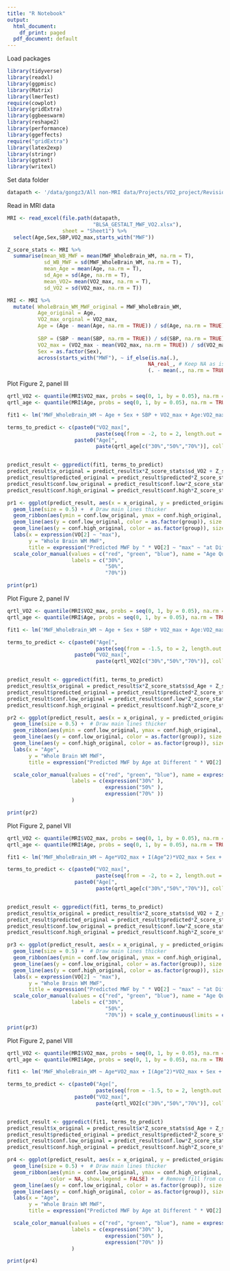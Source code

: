 ```yaml
---
title: "R Notebook"
output:
  html_document:
    df_print: paged
  pdf_document: default
---
```


Load packages
```r
library(tidyverse)
library(readxl)
library(ggpmisc)
library(Matrix)
library(lmerTest)
require(cowplot)
library(gridExtra)
library(ggbeeswarm)
library(reshape2)
library(performance)
library(ggeffects)
require("gridExtra")
library(latex2exp)
library(stringr)
library(ggtext)
library(writexl)
```

Set data folder
```r
datapath <- '/data/gongz3/All non-MRI data/Projects/VO2_project/Revision/Second revision/Data Disclosure/'
```

Read in MRI data
```r
MRI <- read_excel(file.path(datapath, 
                            "BLSA_GESTALT_MWF_VO2.xlsx"), 
                  sheet = "Sheet1") %>%
  select(Age,Sex,SBP,VO2_max,starts_with("MWF"))

Z_score_stats <- MRI %>%
  summarise(mean_WB_MWF = mean(MWF_WholeBrain_WM, na.rm = T),
            sd_WB_MWF = sd(MWF_WholeBrain_WM, na.rm = T), 
            mean_Age = mean(Age, na.rm = T),
            sd_Age = sd(Age, na.rm = T), 
            mean_VO2= mean(VO2_max, na.rm = T),
            sd_VO2 = sd(VO2_max, na.rm = T))

MRI <- MRI %>%
  mutate( WholeBrain_WM_MWF_original = MWF_WholeBrain_WM,
          Age_original = Age,
          VO2_max_orginal = VO2_max,
          Age = (Age - mean(Age, na.rm = TRUE)) / sd(Age, na.rm = TRUE),
          
          SBP = (SBP - mean(SBP, na.rm = TRUE)) / sd(SBP, na.rm = TRUE),
          VO2_max = (VO2_max - mean(VO2_max, na.rm = TRUE)) / sd(VO2_max, na.rm = TRUE),
          Sex = as.factor(Sex),
          across(starts_with("MWF"), ~ if_else(is.na(.),
                                              NA_real_, # Keep NA as is
                                              (. - mean(., na.rm = TRUE)) / sd(., na.rm = TRUE))))

```

Plot Figure 2, panel III
```r
qrtl_VO2 <- quantile(MRI$VO2_max, probs = seq(0, 1, by = 0.05), na.rm = TRUE)
qrtl_age <- quantile(MRI$Age, probs = seq(0, 1, by = 0.05), na.rm = TRUE)

fit1 <- lm('MWF_WholeBrain_WM ~ Age + Sex + SBP + VO2_max + Age:VO2_max', MRI)

terms_to_predict <- c(paste0("VO2_max[",
                             paste(seq(from = -2, to = 2, length.out = 100), collapse = ", "), "]"),
                      paste0("Age[",
                             paste(qrtl_age[c("30%","50%","70%")], collapse = ", "), "]"))


predict_result <- ggpredict(fit1, terms_to_predict) 
predict_result$x_original = predict_result$x*Z_score_stats$sd_VO2 + Z_score_stats$mean_VO2
predict_result$predicted_original = predict_result$predicted*Z_score_stats$sd_WB_MWF + Z_score_stats$mean_WB_MWF
predict_result$conf.low_original = predict_result$conf.low*Z_score_stats$sd_WB_MWF + Z_score_stats$mean_WB_MWF
predict_result$conf.high_original = predict_result$conf.high*Z_score_stats$sd_WB_MWF + Z_score_stats$mean_WB_MWF

pr1 <- ggplot(predict_result, aes(x = x_original, y = predicted_original, color = as.factor(group), group = group)) +
  geom_line(size = 0.5) +  # Draw main lines thicker
  geom_ribbon(aes(ymin = conf.low_original, ymax = conf.high_original, fill = as.factor(group)), alpha=0.2, color = NA, show.legend = FALSE) +  # Remove fill from confidence intervals
  geom_line(aes(y = conf.low_original, color = as.factor(group)), size = 0.1, linetype = "dashed") +  # Lower CI boundary as dashed line
  geom_line(aes(y = conf.high_original, color = as.factor(group)), size = 0.1, linetype = "dashed") +  # Upper CI boundary as dashed line
  labs(x = expression(VO[2] ~ "max"),
       y = "Whole Brain WM MWF",
       title = expression("Predicted MWF by " * VO[2] ~ "max" ~ "at Different Age Levels")) +
  scale_color_manual(values = c("red", "green", "blue"), name = "Age Quantiles", 
                     labels = c("30%", 
                                "50%", 
                                "70%")) 

print(pr1)
```

Plot Figure 2, panel IV
```r
qrtl_VO2 <- quantile(MRI$VO2_max, probs = seq(0, 1, by = 0.05), na.rm = TRUE)
qrtl_age <- quantile(MRI$Age, probs = seq(0, 1, by = 0.05), na.rm = TRUE)

fit1 <- lm('MWF_WholeBrain_WM ~ Age + Sex + SBP + VO2_max + Age:VO2_max', MRI)

terms_to_predict <- c(paste0("Age[",
                             paste(seq(from = -1.5, to = 2, length.out = 100), collapse = ", "), "]"),
                      paste0("VO2_max[",
                             paste(qrtl_VO2[c("30%","50%","70%")], collapse = ", "), "]"))


predict_result <- ggpredict(fit1, terms_to_predict) 
predict_result$x_original = predict_result$x*Z_score_stats$sd_Age + Z_score_stats$mean_Age
predict_result$predicted_original = predict_result$predicted*Z_score_stats$sd_WB_MWF + Z_score_stats$mean_WB_MWF
predict_result$conf.low_original = predict_result$conf.low*Z_score_stats$sd_WB_MWF + Z_score_stats$mean_WB_MWF
predict_result$conf.high_original = predict_result$conf.high*Z_score_stats$sd_WB_MWF + Z_score_stats$mean_WB_MWF

pr2 <- ggplot(predict_result, aes(x = x_original, y = predicted_original, color = as.factor(group), group = group)) +
  geom_line(size = 0.5) +  # Draw main lines thicker
  geom_ribbon(aes(ymin = conf.low_original, ymax = conf.high_original, fill = as.factor(group)), alpha=0.2, color = NA, show.legend = FALSE) +  # Remove fill from confidence intervals
  geom_line(aes(y = conf.low_original, color = as.factor(group)), size = 0.1, linetype = "dashed") +  # Lower CI boundary as dashed line
  geom_line(aes(y = conf.high_original, color = as.factor(group)), size = 0.1, linetype = "dashed") +  # Upper CI boundary as dashed line
  labs(x = "Age",
       y = "Whole Brain WM MWF",
       title = expression("Predicted MWF by Age at Different " * VO[2] ~ "max" ~ " Levels")) +

  scale_color_manual(values = c("red", "green", "blue"), name = expression(VO[2] ~ "max" ~ "Quantiles"),  
                     labels = c(expression("30%" ),
                                expression("50%" ),
                                expression("70%" ))
                     ) 

print(pr2)
```

Plot Figure 2, panel VII
```r
qrtl_VO2 <- quantile(MRI$VO2_max, probs = seq(0, 1, by = 0.05), na.rm = TRUE)
qrtl_age <- quantile(MRI$Age, probs = seq(0, 1, by = 0.05), na.rm = TRUE)

fit1 <- lm('MWF_WholeBrain_WM ~ Age*VO2_max + I(Age^2)*VO2_max + Sex + SBP', MRI)

terms_to_predict <- c(paste0("VO2_max[",
                             paste(seq(from = -2, to = 2, length.out = 100), collapse = ", "), "]"),
                      paste0("Age[",
                             paste(qrtl_age[c("30%","50%","70%")], collapse = ", "), "]"))


predict_result <- ggpredict(fit1, terms_to_predict) 
predict_result$x_original = predict_result$x*Z_score_stats$sd_VO2 + Z_score_stats$mean_VO2
predict_result$predicted_original = predict_result$predicted*Z_score_stats$sd_WB_MWF + Z_score_stats$mean_WB_MWF
predict_result$conf.low_original = predict_result$conf.low*Z_score_stats$sd_WB_MWF + Z_score_stats$mean_WB_MWF
predict_result$conf.high_original = predict_result$conf.high*Z_score_stats$sd_WB_MWF + Z_score_stats$mean_WB_MWF

pr3 <- ggplot(predict_result, aes(x = x_original, y = predicted_original, color = as.factor(group), group = group)) +
  geom_line(size = 0.5) +  # Draw main lines thicker
  geom_ribbon(aes(ymin = conf.low_original, ymax = conf.high_original, fill = as.factor(group)), alpha=0.2, color = NA, show.legend = FALSE) +  # Remove fill from confidence intervals
  geom_line(aes(y = conf.low_original, color = as.factor(group)), size = 0.1, linetype = "dashed") +  # Lower CI boundary as dashed line
  geom_line(aes(y = conf.high_original, color = as.factor(group)), size = 0.1, linetype = "dashed") +  # Upper CI boundary as dashed line
  labs(x = expression(VO[2] ~ "max"),
       y = "Whole Brain WM MWF",
       title = expression("Predicted MWF by " * VO[2] ~ "max" ~ "at Different Age Levels")) +
  scale_color_manual(values = c("red", "green", "blue"), name = "Age Quantiles", 
                     labels = c("30%", 
                                "50%", 
                                "70%")) + scale_y_continuous(limits = c(0.140, 0.25), breaks = seq(0.140, 0.25, 0.035)) 

print(pr3)
```

Plot Figure 2, panel VIII
```r
qrtl_VO2 <- quantile(MRI$VO2_max, probs = seq(0, 1, by = 0.05), na.rm = TRUE)
qrtl_age <- quantile(MRI$Age, probs = seq(0, 1, by = 0.05), na.rm = TRUE)

fit1 <- lm('MWF_WholeBrain_WM ~ Age*VO2_max + I(Age^2)*VO2_max + Sex + SBP', MRI)

terms_to_predict <- c(paste0("Age[",
                             paste(seq(from = -1.5, to = 2, length.out = 100), collapse = ", "), "]"),
                      paste0("VO2_max[",
                             paste(qrtl_VO2[c("30%","50%","70%")], collapse = ", "), "]"))


predict_result <- ggpredict(fit1, terms_to_predict) 
predict_result$x_original = predict_result$x*Z_score_stats$sd_Age + Z_score_stats$mean_Age
predict_result$predicted_original = predict_result$predicted*Z_score_stats$sd_WB_MWF + Z_score_stats$mean_WB_MWF
predict_result$conf.low_original = predict_result$conf.low*Z_score_stats$sd_WB_MWF + Z_score_stats$mean_WB_MWF
predict_result$conf.high_original = predict_result$conf.high*Z_score_stats$sd_WB_MWF + Z_score_stats$mean_WB_MWF

pr4 <- ggplot(predict_result, aes(x = x_original, y = predicted_original, color = as.factor(group), group = group)) +
  geom_line(size = 0.5) +  # Draw main lines thicker
  geom_ribbon(aes(ymin = conf.low_original, ymax = conf.high_original, fill = as.factor(group)), alpha=0.2,
              color = NA, show.legend = FALSE) +  # Remove fill from confidence intervals
  geom_line(aes(y = conf.low_original, color = as.factor(group)), size = 0.1, linetype = "dashed") +  # Lower CI boundary as dashed line
  geom_line(aes(y = conf.high_original, color = as.factor(group)), size = 0.1, linetype = "dashed") +  # Upper CI boundary as dashed line
  labs(x = "Age",
       y = "Whole Brain WM MWF",
       title = expression("Predicted MWF by Age at Different " * VO[2] ~ "max" ~ " Levels")) +

  scale_color_manual(values = c("red", "green", "blue"), name = expression(VO[2] ~ "max" ~ "Quantiles"),  
                     labels = c(expression("30%" ),
                                expression("50%" ),
                                expression("70%" ))
                     )

print(pr4)
```